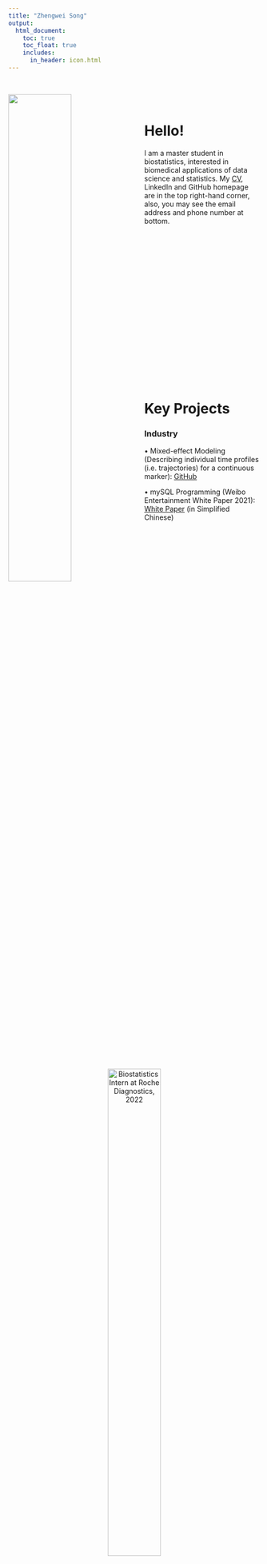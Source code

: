 ```yaml
---
title: "Zhengwei Song"
output: 
  html_document:
    toc: true
    toc_float: true
    includes: 
      in_header: icon.html
---
```


&nbsp;

<img src="images/self.jpg" style="width:50%; margin: 0px 20px 0px 0px" align="left">

&nbsp;

# Hello!

I am a master student in biostatistics, interested in biomedical applications of data science and statistics. My [CV](CV/CV_Jun2023.pdf), LinkedIn and GitHub homepage are in the top right-hand corner, also, you may see the email address and phone number at bottom.

<p style="margin-bottom: 350px;"></p>

# Key Projects

### Industry

&bull; Mixed-effect Modeling (Describing individual time profiles (i.e. trajectories) for a continuous marker): [GitHub](https://github.com/Genentech/jmpost)

&bull; mySQL Programming (Weibo Entertainment White Paper 2021): [White Paper](https://weibo.cn/sinaurl?u=https%3A%2F%2Fv2.rabbitpre.com%2Fm2%2FFw90XhQYdRi) (in Simplified Chinese)

&nbsp;

<div style="text-align: center;">
![Biostatistics Intern at Roche Diagnostics, 2022](images/roche.jpg){width=50%}
</div>

&nbsp;

### Coursework

&bull; Exploratory Statistic and Weighted Least Squares Modeling (Relationship between county population size and COVID-19 prevalence, and the COVID-19 prevalence among different age groups): [Website](https://zhengweisong98.github.io/p8105_final_project/)

&bull; Linear Modeling (Body fat based on physiological indicators): [Report](projects/linear reg.pdf)

&bull; Statistical Learning (Prediction models for Covid-19 recovery time and risk factors for long recovery time): [Report](projects/statistical learning.pdf)

&bull; Monte Carlo Simulation (Designing a simulation study to assess the three hypothesis testings of log-rank test ): [Report](projects/MC simulation report.pdf), [Slide](projects/MC simulation.pdf)

&bull; Newton-Raphson Algorithm (Analyses of daily COVID-19 cases, hospitalization, death in NYC): [Report](projects/Newton report.pdf), [Slide](projects/Newton.pdf)

&bull; MCMC (Bayesian Hierarchical Modeling of COVID-19 Cases and Government Response in the US): [Report](projects/MCMC report.pdf), [Slide](projects/MCMC.pdf)

&bull; MLMC (Black-Scholes Pricing Model Data Simulation): [Slide](projects/mlmc.pdf)

# Extracurricular Activities

&bull; Edible Tableware Undergraduate Project: [Report](projects/edible tableware result.pdf)

<div style="text-align: center;">
![Treasurer at Enactus, 2018](images/enactus.jpg){width=50%}
</div>

# Contact

<i class="fas fa-phone"></i> Tel: +1 (332)-256-6895

<i class="fas fa-envelope"></i> Email: <zs2539@cumc.columbia.edu>

<i class="fa-solid fa-map-location-dot"></i> Address: 630 W 168th St, Presbyterian Hospital 19F, New York, NY, 10032